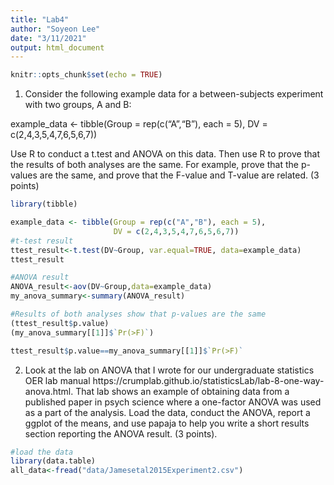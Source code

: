 ```yaml
---
title: "Lab4"
author: "Soyeon Lee"
date: "3/11/2021"
output: html_document
---
```


```r
knitr::opts_chunk$set(echo = TRUE)
```

1. Consider the following example data for a between-subjects experiment with two groups, A and B:

example_data <- tibble(Group = rep(c("A","B"), each = 5),
                       DV = c(2,4,3,5,4,7,6,5,6,7))

Use R to conduct a t.test and ANOVA on this data. Then use R to prove that the results of both analyses are the same. For example, prove that the p-values are the same, and prove that the F-value and T-value are related. (3 points)

```r
library(tibble)

example_data <- tibble(Group = rep(c("A","B"), each = 5),
                       DV = c(2,4,3,5,4,7,6,5,6,7))
#t-test result
ttest_result<-t.test(DV~Group, var.equal=TRUE, data=example_data)
ttest_result

#ANOVA result
ANOVA_result<-aov(DV~Group,data=example_data)
my_anova_summary<-summary(ANOVA_result)

#Results of both analyses show that p-values are the same
(ttest_result$p.value)
(my_anova_summary[[1]]$`Pr(>F)`)

ttest_result$p.value==my_anova_summary[[1]]$`Pr(>F)`
```

2. Look at the lab on ANOVA that I wrote for our undergraduate statistics OER lab manual https://crumplab.github.io/statisticsLab/lab-8-one-way-anova.html. That lab shows an example of obtaining data from a published paper in psych science where a one-factor ANOVA was used as a part of the analysis. Load the data, conduct the ANOVA, report a ggplot of the means, and use papaja to help you write a short results section reporting the ANOVA result. (3 points).

```r
#load the data
library(data.table)
all_data<-fread("data/Jamesetal2015Experiment2.csv")
```

